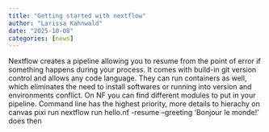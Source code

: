 ```yaml
---
title: "Getting started with nextflow"
author: "Larissa Kahnwald"
date: "2025-10-08"
categories: [news]
---
```


Nextflow creates a pipeline allowing you to resume from the point of error if something happens during your process. It comes with build-in git version control and allows any code language. They can run containers as well, which eliminates the need to install softwares or running into version and environments conflict.
On NF you can find different modules to put in your pipeline. 
Command line has the highest priority, more details to hierachy on canvas
pixi run nextflow run hello.nf -resume --greeting 'Bonjour le monde!' does then 